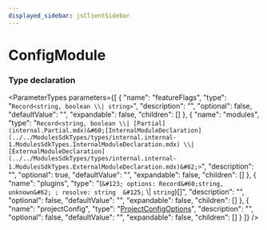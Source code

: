 ```yaml
---
displayed_sidebar: jsClientSidebar
---
```



# ConfigModule

### Type declaration

<ParameterTypes parameters={[
  {
    "name": "featureFlags",
    "type": "`Record<string, boolean \\| string>`",
    "description": "",
    "optional": false,
    "defaultValue": "",
    "expandable": false,
    "children": []
  },
  {
    "name": "modules",
    "type": "`Record<string, boolean \\| [Partial](internal.Partial.mdx)&#60;[InternalModuleDeclaration](../../ModulesSdkTypes/types/internal.internal-1.ModulesSdkTypes.InternalModuleDeclaration.mdx) \\| [ExternalModuleDeclaration](../../ModulesSdkTypes/types/internal.internal-1.ModulesSdkTypes.ExternalModuleDeclaration.mdx)&#62;>`",
    "description": "",
    "optional": true,
    "defaultValue": "",
    "expandable": false,
    "children": []
  },
  {
    "name": "plugins",
    "type": "(`&#123; options: Record&#60;string, unknown&#62; ; resolve: string  &#125;` \\| `string`)[]",
    "description": "",
    "optional": false,
    "defaultValue": "",
    "expandable": false,
    "children": []
  },
  {
    "name": "projectConfig",
    "type": "[ProjectConfigOptions](../../CommonTypes/types/internal.internal-1.CommonTypes.ProjectConfigOptions.mdx)",
    "description": "",
    "optional": false,
    "defaultValue": "",
    "expandable": false,
    "children": []
  }
]} />
